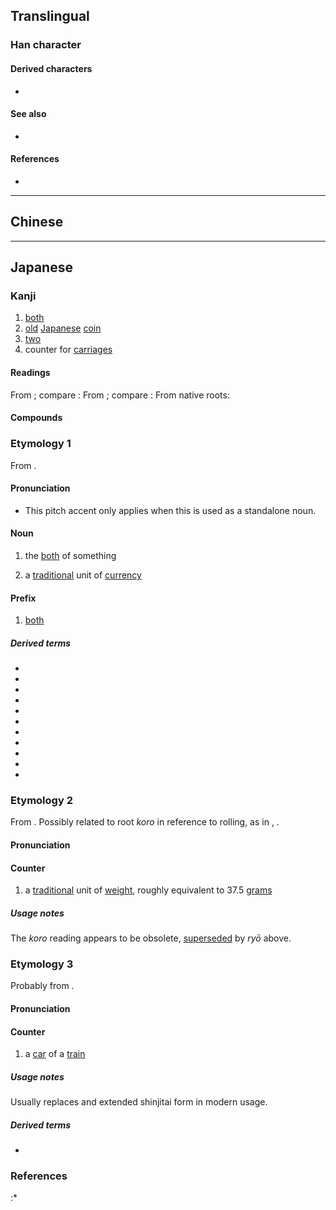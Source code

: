 {{also|兩|两}}
{{character info}}
==Translingual==
{{Han simplified forms|兩|両|两}}

===Han character===
{{Han char|rn=1|rad=一|as=05|sn=6|four=1022.7|canj=MUB|ids=⿱一⿻冂山,⿻⿱一山冂,⿻山⿱一冂}}

====Derived characters====
* {{l|mul|[[𠈓]], [[輌]]}}

====See also====
* {{l|mul|[[満]], [[𭱩]], [[𥈞]]}}

====References====
* {{Han ref|kx=0078.101|dkj=00046|dj=0157.070|hdz=10019.010|uh=4E21|ud=20001}}

----

==Chinese==
{{zh-see|兩|dsv}}

----

==Japanese==
{{ja-kanji forms|両|兩}}

===Kanji===
{{ja-kanji|grade=3|rs=一05|kyu=兩}}

# [[both]]
# [[old]] [[Japanese]] [[coin]]
# [[two]]
# counter for [[carriage]]s

====Readings====
From {{der|ja|ltc|-}} {{ltc-l|兩|id=1}}; compare {{cog|cmn|兩|tr=liǎng}}:
{{ja-readings
|goon=りょう<りやう
|kanon=りょう<りやう
|toon=りゃん
}}
From {{der|ja|ltc|-}} {{ltc-l|兩|id=2}}; compare {{cog|cmn|兩|tr=liàng}}:
{{ja-readings
|goon=りょう<りやう
|kanon=りょう<りやう
|toon=りゃん
}}
From native {{w|Japanese_language|Japanese}} roots:
{{ja-readings
|kun=ころ-, ふたた-び, ふた-つ, もろ-
|nanori=ふた, ふる, もろ
}}

====Compounds====
{{der3|ja|両性説|一両|十両|千両|{{ja-l|両々}}, {{ja-l|両両}}|両院|両家|両蓋|両岸|両眼|両義|両脚|両極|両軍|両舷|両虎|両口|両国|両三|両氏|両耳|両社|両者|両手|両種|両親|両人|両刃|両性|両成敗|両棲|両生|両舌|両前|両全|両像|両側|両足|両袖|両損|両替|両端|両断|両天秤|両度|両党|両刀|両頭|両得|両凸|進退両難|両日|硬軟両派|{{ja-l|両肌}}, {{ja-l|両膚}}|両膝|両肘|両部神道|両分|両陛下|両便|両名|両面|両目|両雄|両様|両洋|両用|両翼|両立|両輪|両隣|両論|両脇|両腕|両方|両開き|両建て|両差し|両思い|両切り|車両}}

===Etymology 1===
<div style="float:right;">
{{wikipedia|lang=ja|両|両 (as both weight and currency)}}
{{wikipedia|Ryō|Ryō (as a unit of currency)}}
{{wikipedia|Tael|Tael (''ryō'' or ''koro'' as a unit of weight)}}
</div>
{{ja-kanjitab|yomi=o|りょう}}
From {{der|ja|ltc|sort=りょう|-}} {{ltc-l|兩|id=1|two, both}}.

====Pronunciation====
{{ja-pron|yomi=goon|りょう|acc=1|acc_ref=DJR}}
* This pitch accent only applies when this is used as a standalone noun.

====Noun====
{{ja-noun|りょう|hhira=りやう}}

# the [[both]] of something
#: {{ja-usex|'''両'''の手で|'''りょう''' の て で|with '''both''' hands}}
# a [[traditional]] unit of [[currency]]

====Prefix====
{{ja-pos|prefix|りょう|hhira=りやう}}

# [[both]]

=====Derived terms=====
{{top3}}
* {{ja-r|両%足|りょう%あし}}
* {{ja-r|両%腕|りょう%うで}}
* {{ja-r|両%側|りょう%がわ}}
* {{ja-r|両%利き|りょう%きき}}
* {{ja-r|両%手|りょう%て}}
* {{ja-r|両%隣|りょう%どなり}}
* {{ja-r|両%耳|りょう%みみ}}
* {{ja-r|両%目|りょう%め}}
* {{ja-r|両%親|りょう%しん}}
* {{ja-r|両%極|りょう%きょく}}
* {{ja-r|両%替|りょう%がえ}}
{{bottom}}

===Etymology 2===
{{ja-kanjitab|yomi=k|ころ}}
From {{inh|ja|ojp|sort=ころ|-}}. Possibly related to root ''koro'' in reference to rolling, as in {{m|ja|転ぶ|tr=korobu||to tumble, to fall; to roll}}, {{m|ja|ころころ|tr=korokoro||rollingly}}.

====Pronunciation====
{{ja-pron|yomi=k|ころ}}

====Counter====
{{ja-pos|counter|ころ}}

# {{lb|ja|sort=ころ|obsolete}} a [[traditional]] unit of [[weight]], roughly equivalent to 37.5 [[gram]]s

=====Usage notes=====
The ''koro'' reading appears to be obsolete, [[supersede]]d by ''ryō'' above.

===Etymology 3===
{{ja-kanjitab|yomi=o|りょう|alt=輛,輌}}
Probably from {{der|ja|ltc|sort=りょう|-}} {{ltc-l|輛|tr=lɨɐŋ<sup>H</sup>?|counter for vehicles}}.

====Pronunciation====
{{ja-pron|yomi=kanon|りょう}}

====Counter====
{{ja-pos|counter|りょう|hhira=りやう}}

# a [[car]] of a [[train]]
#: {{ja-usex|この電%車は六%'''両'''%編%成です。|この でん%しゃ は ろく%'''りょう'''% へん%せい です。|This train consists of six '''cars'''.}}

=====Usage notes=====
Usually replaces {{m|ja|輛}} and extended shinjitai form {{m|ja|輌}} in modern usage.

=====Derived terms=====
{{top3}}
* {{ja-r|車%両|しゃ%りょう}}
{{bottom}}

===References===
<references/>
:* {{R:Kokugo Dai Jiten}}

{{c|ja|Two|sort=りょう}}